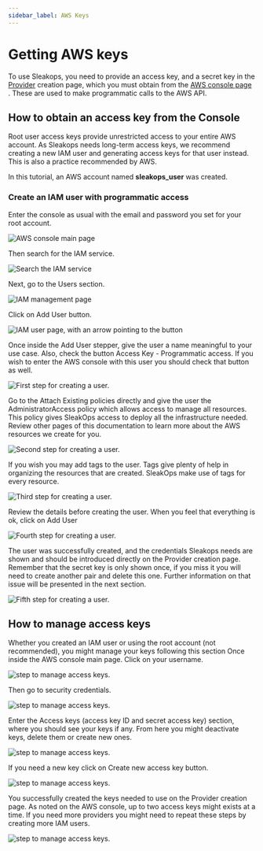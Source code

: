 ```yaml
---
sidebar_label: AWS Keys
---
```




# Getting AWS keys

To use Sleakops, you need to provide an access key, and a secret key in the [Provider](/provider/index.mdx) creation page,
which you must obtain from the [AWS console page <FiExternalLink/>](https://aws.amazon.com/console/).
These are used to make programmatic calls to the AWS API.

## How to obtain an access key from the Console

Root user access keys provide unrestricted access to your entire AWS account.
As Sleakops needs long-term access keys, we recommend creating a new IAM user and generating access keys for that user instead.
This is also a practice recommended by AWS.

In this tutorial, an AWS account named **sleakops_user** was created.

### Create an IAM user with programmatic access

Enter the console as usual with the email and password you set for your root account.

<Zoom>
  <img
    src="/img/provider/getting-aws-keys/get-keys-1.png"
    alt="AWS console main page"
  />
</Zoom>

Then search for the IAM service.

<Zoom>
  <img
    src="/img/provider/getting-aws-keys/get-keys-2.png"
    alt="Search the IAM service"
  />
</Zoom>

Next, go to the Users section.

<Zoom>
  <img
    src="/img/provider/getting-aws-keys/get-keys-3.png"
    alt="IAM management page"
  />
</Zoom>

Click on Add User button.

<Zoom>
  <img
    src="/img/provider/getting-aws-keys/get-keys-4.png"
    alt="IAM user page, with an arrow pointing to the button"
  />
</Zoom>

Once inside the Add User stepper, give the user a name meaningful to your use case.
Also, check the button Access Key - Programmatic access. If you wish to enter the
AWS console with this user you should check that button as well.

<Zoom>
  <img
    src="/img/provider/getting-aws-keys/get-keys-5.png"
    alt="First step for creating a user."
  />
</Zoom>

Go to the Attach Existing policies directly and give the user the AdministratorAccess
policy which allows access to manage all resources.
This policy gives SleakOps access to deploy all the infrastructure needed.
Review other pages of this documentation to learn more about the AWS resources we create for you.

<Zoom>
  <img
    src="/img/provider/getting-aws-keys/get-keys-6.png"
    alt="Second step for creating a user."
  />
</Zoom>

If you wish you may add tags to the user.
Tags give plenty of help in organizing the resources that are created.
SleakOps make use of tags for every resource.

<Zoom>
  <img
    src="/img/provider/getting-aws-keys/get-keys-7.png"
    alt="Third step for creating a user."
  />
</Zoom>

Review the details before creating the user.
When you feel that everything is ok, click on Add User

<Zoom>
  <img
    src="/img/provider/getting-aws-keys/get-keys-8.png"
    alt="Fourth step for creating a user."
  />
</Zoom>

The user was successfully created, and the credentials Sleakops needs are shown and
should be introduced directly on the Provider creation page. Remember that the secret
key is only shown once, if you miss it you will need to create another pair and delete
this one. Further information on that issue will be presented in the next section.

<Zoom>
  <img
    src="/img/provider/getting-aws-keys/get-keys-9.png"
    alt="Fifth step for creating a user."
  />
</Zoom>

## How to manage access keys

Whether you created an IAM user or using the root account (not recommended), you might manage your keys following this section
Once inside the AWS console main page. Click on your username.

<Zoom>
  <img
    src="/img/provider/getting-aws-keys/manage-keys-1.png"
    alt=" step to manage access keys."
  />
</Zoom>

Then go to security credentials.

<Zoom>
  <img
    src="/img/provider/getting-aws-keys/manage-keys-2.png"
    alt=" step to manage access keys."
  />
</Zoom>

Enter the Access keys (access key ID and secret access key) section, where you should
see your keys if any. From here you might deactivate keys, delete them or create
new ones.

<Zoom>
  <img
    src="/img/provider/getting-aws-keys/manage-keys-3.png"
    alt=" step to manage access keys."
  />
</Zoom>

If you need a new key click on Create new access key button.

<Zoom>
  <img
    src="/img/provider/getting-aws-keys/manage-keys-4.png"
    alt=" step to manage access keys."
  />
</Zoom>

You successfully created the keys needed to use on the Provider creation page.
As noted on the AWS console, up to two access keys might exists at a time.
If you need more providers you might need to repeat these steps by creating more IAM users.

<Zoom>
  <img
    src="/img/provider/getting-aws-keys/manage-keys-5.png"
    alt=" step to manage access keys."
  />
</Zoom>
